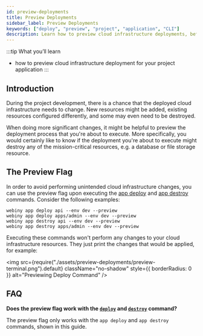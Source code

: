 ```yaml
---
id: preview-deployments
title: Preview Deployments
sidebar_label: Preview Deployments
keywords: ["deploy", "preview", "project", "application", "CLI"]
description: Learn how to preview cloud infrastructure deployments, before actually executing them.
---
```


:::tip What you’ll learn

- how to preview cloud infrastructure deployment for your project application
:::

## Introduction

During the project development, there is a chance that the deployed cloud infrastructure needs to change. New resources might be added, existing resources configured differently, and some may even need to be destroyed.

When doing more significant changes, it might be helpful to preview the deployment process that you're about to execute. More specifically, you would certainly like to know if the deployment you're about to execute might destroy any of the mission-critical resources, e.g. a database or file storage resource.

## The Preview Flag

In order to avoid performing unintended cloud infrastructure changes, you can use the preview flag upon executing the [app deploy](/docs/how-to-guides/deployment/deploy-your-project#the-app-deploy-command) and [app destroy](/docs/how-to-guides/deployment/destroy-your-project#the-app-destroy-command) commands. Consider the following examples:

```
webiny app deploy api --env dev --preview
webiny app deploy apps/admin --env dev --preview
webiny app destroy api --env dev --preview
webiny app destroy apps/admin --env dev --preview
```

Executing these commands won't perform any changes to your cloud infrastructure resources. They just print the changes that would be applied, for example:

<!-- vale off -->

<img
  src={require("./assets/preview-deployments/preview-terminal.png").default}
  className="no-shadow"
  style={{ borderRadius: 0 }}
  alt="Previewing Deploy Command"
/>

<!-- vale on -->

## FAQ
**Does the preview flag work with the [`deploy`](/docs/how-to-guides/deployment/deploy-your-project#the-deploy-command) and [`destroy`](/docs/how-to-guides/deployment/destroy-your-project#the-destroy-command) command?**

The preview flag only works with the `app deploy` and `app destroy` commands, shown in this guide.
